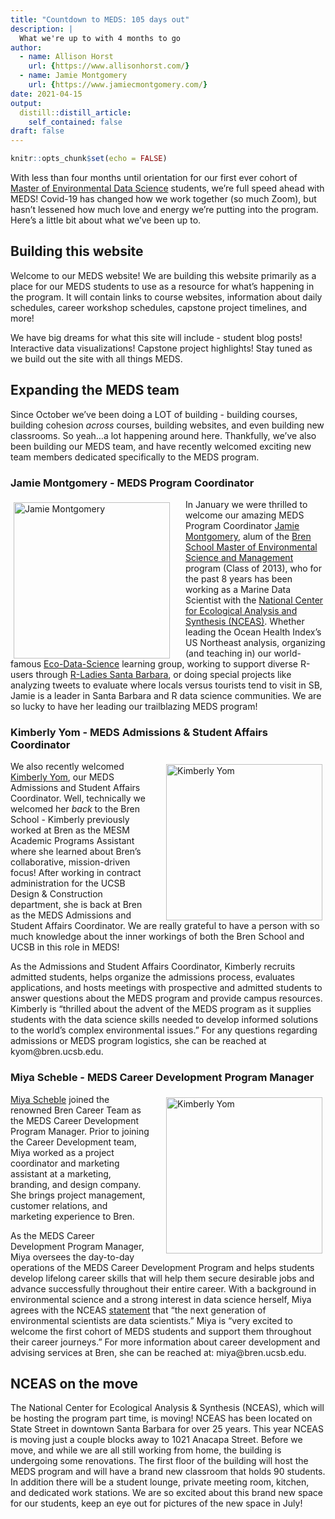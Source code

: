 ```yaml
---
title: "Countdown to MEDS: 105 days out"
description: |
  What we're up to with 4 months to go
author:
  - name: Allison Horst 
    url: {https://www.allisonhorst.com/}
  - name: Jamie Montgomery
    url: {https://www.jamiecmontgomery.com/}
date: 2021-04-15
output:
  distill::distill_article:
    self_contained: false
draft: false
---
```


```r
knitr::opts_chunk$set(echo = FALSE)
```

With less than four months until orientation for our first ever cohort of [Master of Environmental Data Science](https://bren.ucsb.edu/masters-programs/master-environmental-data-science) students, we're full speed ahead with MEDS! Covid-19 has changed how we work together (so much Zoom), but hasn't lessened how much love and energy we're putting into the program. Here's a little bit about what we've been up to.

## Building this website

Welcome to our MEDS website! We are building this website primarily as a place for our MEDS students to use as a resource for what's happening in the program. It will contain links to course websites, information about daily schedules, career workshop schedules, capstone project timelines, and more! 

We have big dreams for what this site will include - student blog posts! Interactive data visualizations! Capstone project highlights! Stay tuned as we build out the site with all things MEDS.

## Expanding the MEDS team

Since October we've been doing a LOT of building - building courses, building cohesion *across* courses, building websites, and even building new classrooms. So yeah...a lot happening around here. Thankfully, we've also been building our MEDS team, and have recently welcomed exciting new team members dedicated specifically to the MEDS program. 

### Jamie Montgomery - MEDS Program Coordinator 

<p>
  <img src="images/jamie.jpg" alt="Jamie Montgomery" style="float:left; width:250px; padding: 5px 25px 0px 5px;">
In January we were thrilled to welcome our amazing MEDS Program Coordinator [Jamie Montgomery](https://www.jamiecmontgomery.com/), alum of the [Bren School Master of Environmental Science and Management](https://bren.ucsb.edu/masters-programs/master-environmental-science-and-management) program (Class of 2013), who for the past 8 years has been working as a Marine Data Scientist with the [National Center for Ecological Analysis and Synthesis (NCEAS)](https://www.nceas.ucsb.edu/). Whether leading the Ocean Health Index's US Northeast analysis, organizing (and teaching in) our world-famous [Eco-Data-Science](https://eco-data-science.github.io/) learning group, working to support diverse R-users through [R-Ladies Santa Barbara](https://twitter.com/RLadiesSB), or doing special projects like analyzing tweets to evaluate where locals versus tourists tend to visit in SB, Jamie is a leader in Santa Barbara and R data science communities. We are so lucky to have her leading our trailblazing MEDS program! 
</p>

### Kimberly Yom - MEDS Admissions & Student Affairs Coordinator

<p>
  <img src="images/kimberly.png" alt="Kimberly Yom" style="float:right; width:250px; padding: 5px 5px 0px 25px;">
We also recently welcomed [Kimberly Yom](https://bren.ucsb.edu/people/kimberly-yom), our MEDS Admissions and Student Affairs Coordinator. Well, technically we welcomed her *back* to the Bren School - Kimberly previously worked at Bren as the MESM Academic Programs Assistant where she learned about Bren's collaborative, mission-driven focus! After working in contract administration for the UCSB Design & Construction department, she is back at Bren as the MEDS Admissions and Student Affairs Coordinator. We are really grateful to have a person with so much knowledge about the inner workings of both the Bren School and UCSB in this role in MEDS!

As the Admissions and Student Affairs Coordinator, Kimberly recruits admitted students, helps organize the admissions process, evaluates applications, and hosts meetings with prospective and admitted students to answer questions about the MEDS program and provide campus resources. Kimberly is "thrilled about the advent of the MEDS program as it supplies students with the data science skills needed to develop informed solutions to the world's complex environmental issues." For any questions regarding admissions or MEDS program logistics, she can be reached at kyom@bren.ucsb.edu.

</p>

### Miya Scheble - MEDS Career Development Program Manager

<p>
  <img src="images/MiyaScheble-2.jpeg" alt="Kimberly Yom" style="float:right; width:250px; padding: 5px 5px 0px 25px;">
[Miya Scheble](https://bren.ucsb.edu/people/miya-scheble) joined the renowned Bren Career Team as the MEDS Career Development Program Manager. Prior to joining the Career Development team, Miya worked as a project coordinator and marketing assistant at a marketing, branding, and design company. She brings project management, customer relations, and marketing experience to Bren.

As the MEDS Career Development Program Manager, Miya oversees the day-to-day operations of the MEDS Career Development Program and helps students develop lifelong career skills that will help them secure desirable jobs and advance successfully throughout their entire career. With a background in environmental science and a strong interest in data science herself, Miya agrees with the NCEAS [statement](https://www.nceas.ucsb.edu/news/next-generation-environmental-scientists-are-data-scientists) that “the next generation of environmental scientists are data scientists.” Miya is “very excited to welcome the first cohort of MEDS students and support them throughout their career journeys.” For more information about career development and advising services at Bren, she can be reached at: miya@bren.ucsb.edu.

</p>

## NCEAS on the move

The National Center for Ecological Analysis & Synthesis (NCEAS), which will be hosting the program part time, is moving! NCEAS has been located on State Street in downtown Santa Barbara for over 25 years. This year NCEAS is moving just a couple blocks away to 1021 Anacapa Street. Before we move, and while we are all still working from home, the building is undergoing some renovations. The first floor of the building will host the MEDS program and will have a brand new classroom that holds 90 students. In addition there will be a student lounge, private meeting room, kitchen, and dedicated work stations. We are so excited about this brand new space for our students, keep an eye out for pictures of the new space in July!








